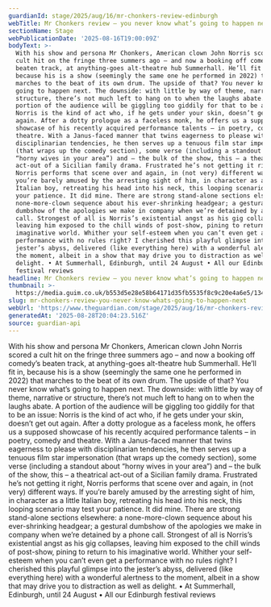 ```yaml
---
guardianId: stage/2025/aug/16/mr-chonkers-review-edinburgh
webTitle: Mr Chonkers review – you never know what’s going to happen next
sectionName: Stage
webPublicationDate: '2025-08-16T19:00:09Z'
bodyText: >-
  With his show and persona Mr Chonkers, American clown John Norris scored a
  cult hit on the fringe three summers ago – and now a booking off comedy’s
  beaten track, at anything-goes alt-theatre hub Summerhall. He’ll fit in,
  because his is a show (seemingly the same one he performed in 2022) that
  marches to the beat of its own drum. The upside of that? You never know what’s
  going to happen next. The downside: with little by way of theme, narrative or
  structure, there’s not much left to hang on to when the laughs abate. A
  portion of the audience will be giggling too giddily for that to be an issue:
  Norris is the kind of act who, if he gets under your skin, doesn’t get out
  again. After a dotty prologue as a faceless monk, he offers us a supposed
  showcase of his recently acquired performance talents – in poetry, comedy and
  theatre. With a Janus-faced manner that twins eagerness to please with
  disciplinarian tendencies, he then serves up a tenuous film star impersonation
  (that wraps up the comedy section), some verse (including a standout about
  “horny wives in your area”) and – the bulk of the show, this – a theatrical
  act-out of a Sicilian family drama. Frustrated he’s not getting it right,
  Norris performs that scene over and again, in (not very) different ways. If
  you’re barely amused by the arresting sight of him, in character as a little
  Italian boy, retreating his head into his neck, this looping scenario may test
  your patience. It did mine. There are strong stand-alone sections elsewhere: a
  none-more-clown sequence about his ever-shrinking headgear; a gestural
  dumbshow of the apologies we make in company when we’re detained by a phone
  call. Strongest of all is Norris’s existential angst as his gig collapses,
  leaving him exposed to the chill winds of post-show, pining to return to his
  imaginative world. Whither your self-esteem when you can’t even get a
  performance with no rules right? I cherished this playful glimpse into the
  jester’s abyss, delivered (like everything here) with a wonderful alertness to
  the moment, albeit in a show that may drive you to distraction as well as
  delight. • At Summerhall, Edinburgh, until 24 August • All our Edinburgh
  festival reviews
headline: Mr Chonkers review – you never know what’s going to happen next
thumbnail: >-
  https://media.guim.co.uk/b553d5e28e58b64171d35fb5535f8c9c20e4a6e5/134_0_905_724/500.jpg
slug: mr-chonkers-review-you-never-know-whats-going-to-happen-next
webUrl: 'https://www.theguardian.com/stage/2025/aug/16/mr-chonkers-review-edinburgh'
generatedAt: '2025-08-28T20:04:23.516Z'
source: guardian-api
---
```

With his show and persona Mr Chonkers, American clown John Norris scored a cult hit on the fringe three summers ago – and now a booking off comedy’s beaten track, at anything-goes alt-theatre hub Summerhall. He’ll fit in, because his is a show (seemingly the same one he performed in 2022) that marches to the beat of its own drum. The upside of that? You never know what’s going to happen next. The downside: with little by way of theme, narrative or structure, there’s not much left to hang on to when the laughs abate. A portion of the audience will be giggling too giddily for that to be an issue: Norris is the kind of act who, if he gets under your skin, doesn’t get out again. After a dotty prologue as a faceless monk, he offers us a supposed showcase of his recently acquired performance talents – in poetry, comedy and theatre. With a Janus-faced manner that twins eagerness to please with disciplinarian tendencies, he then serves up a tenuous film star impersonation (that wraps up the comedy section), some verse (including a standout about “horny wives in your area”) and – the bulk of the show, this – a theatrical act-out of a Sicilian family drama. Frustrated he’s not getting it right, Norris performs that scene over and again, in (not very) different ways. If you’re barely amused by the arresting sight of him, in character as a little Italian boy, retreating his head into his neck, this looping scenario may test your patience. It did mine. There are strong stand-alone sections elsewhere: a none-more-clown sequence about his ever-shrinking headgear; a gestural dumbshow of the apologies we make in company when we’re detained by a phone call. Strongest of all is Norris’s existential angst as his gig collapses, leaving him exposed to the chill winds of post-show, pining to return to his imaginative world. Whither your self-esteem when you can’t even get a performance with no rules right? I cherished this playful glimpse into the jester’s abyss, delivered (like everything here) with a wonderful alertness to the moment, albeit in a show that may drive you to distraction as well as delight. • At Summerhall, Edinburgh, until 24 August • All our Edinburgh festival reviews
